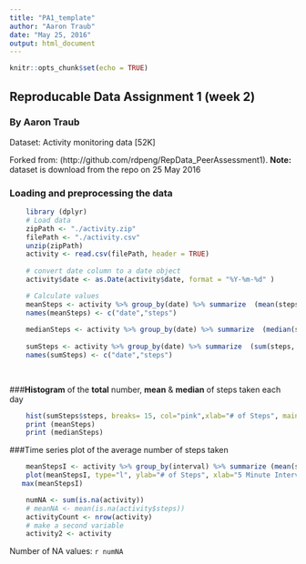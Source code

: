 ```yaml
---
title: "PA1_template"
author: "Aaron Traub"
date: "May 25, 2016"
output: html_document
---
```


```r
knitr::opts_chunk$set(echo = TRUE)
```

## Reproducable Data Assignment 1 (week 2)
### By Aaron Traub



Dataset: Activity monitoring data [52K]

Forked from: (http://github.com/rdpeng/RepData_PeerAssessment1). 
**Note:** dataset is download from the repo on 25 May 2016


### Loading and preprocessing the data
```r
    library (dplyr)
    # Load data
    zipPath <- "./activity.zip"
    filePath <- "./activity.csv"
    unzip(zipPath)
    activity <- read.csv(filePath, header = TRUE)
    
    # convert date column to a date object
    activity$date <- as.Date(activity$date, format = "%Y-%m-%d" )
```


```r
    # Calculate values
    meanSteps <- activity %>% group_by(date) %>% summarize  (mean(steps, na.rm =TRUE)) 
    names(meanSteps) <- c("date","steps")
    
    medianSteps <- activity %>% group_by(date) %>% summarize  (median(steps, na.rm =TRUE))
   
    sumSteps <- activity %>% group_by(date) %>% summarize  (sum(steps, na.rm =TRUE)) 
    names(sumSteps) <- c("date","steps")
    
       
```
###**Histogram** of the **total** number, **mean** & **median** of steps taken each day
``` r
    hist(sumSteps$steps, breaks= 15, col="pink",xlab="# of Steps", main="Figure 1: Daily Steps")
    print (meanSteps)
    print (medianSteps)
```


###Time series plot of the average number of steps taken 
``` r
    meanStepsI <- activity %>% group_by(interval) %>% summarize (mean(steps, na.rm =TRUE)) 
    plot(meanStepsI, type="l", ylab="# of Steps", xlab="5 Minute Interval", col="cornflowerblue",  main="Figure 2: Daily Steps for Each Increment")
   max(meanStepsI) 
```

``` r
    numNA <- sum(is.na(activity)) 
    # meanNA <- mean(is.na(activity$steps))
    activityCount <- nrow(activity)
    # make a second variable
    activity2 <- activity
```
Number of NA values: `r numNA`
